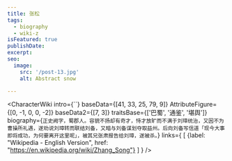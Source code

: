 ```yaml
---
title: 张松
tags:
  - biography
  - wiki-z
isFeatured: true
publishDate:
excerpt:
seo:
  image:
    src: '/post-13.jpg'
    alt: Abstract snow

---
```



<CharacterWiki
  intro={``}
  baseData={[41, 33, 25, 79, 9]}
  AttributeFigure={[0, -1, 0, 0, -2]}
  baseData2={[7, 3]}
  traitsBase={['巴蜀', '通鉴', '堪舆']}
  biography={`正史阙字，蜀郡人。容貌不扬却有奇才，恃才放旷而不满于刘璋统治，又因不为曹操所礼遇，遂劝说刘璋转而联结刘备，又暗与刘备谋划夺取益州。后向刘备写信道「现今大事即将成功，为何要离开这里呢」，被其兄张肃报告给刘璋，遂被杀。`}
  links={
    [
      {label: "Wikipedia - English Version", href: "https://en.wikipedia.org/wiki/Zhang_Song"}
    ]
  }
/>
